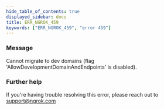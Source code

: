 ```yaml
---
hide_table_of_contents: true
displayed_sidebar: docs
title: ERR_NGROK_459
keywords: ["ERR_NGROK_459", "error 459"]
---
```


### Message

Cannot migrate to dev domains (flag 'AllowDevelopmentDomainAndEndpoints' is disabled).

### Further help

If you're having trouble resolving this error, please reach out to [support@ngrok.com](mailto:support@ngrok.com?subject=Help%20with%20ERR_NGROK_459)
